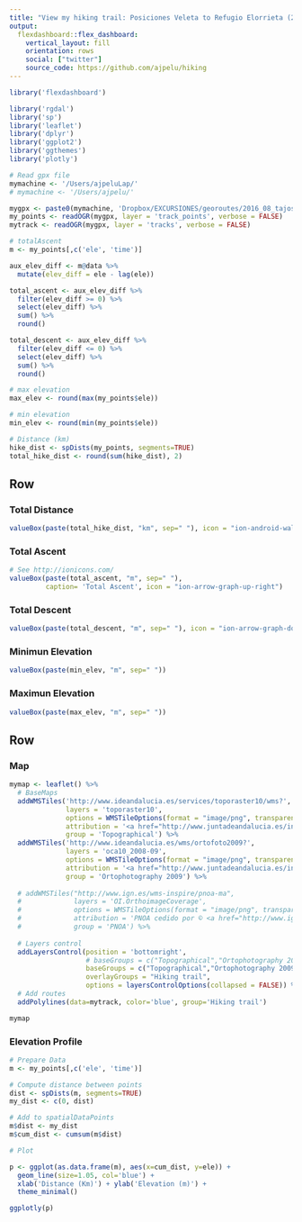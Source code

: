 ```yaml
---
title: "View my hiking trail: Posiciones Veleta to Refugio Elorrieta (2016-Aug)"
output: 
  flexdashboard::flex_dashboard:
    vertical_layout: fill
    orientation: rows
    social: ["twitter"]
    source_code: https://github.com/ajpelu/hiking
---
```


```r
library('flexdashboard')
```

```r
library('rgdal')
library('sp')
library('leaflet')
library('dplyr')
library('ggplot2')
library('ggthemes')
library('plotly')
```


```r
# Read gpx file 
mymachine <- '/Users/ajpeluLap/' 
# mymachine <- '/Users/ajpelu/' 

mygpx <- paste0(mymachine, 'Dropbox/EXCURSIONES/georoutes/2016_08_tajosVirgen_elorrieta.GPX')
my_points <- readOGR(mygpx, layer = 'track_points', verbose = FALSE)
mytrack <- readOGR(mygpx, layer = 'tracks', verbose = FALSE) 
```

```r
# totalAscent 
m <- my_points[,c('ele', 'time')]

aux_elev_diff <- m@data %>% 
  mutate(elev_diff = ele - lag(ele))

total_ascent <- aux_elev_diff %>% 
  filter(elev_diff >= 0) %>% 
  select(elev_diff) %>% 
  sum() %>% 
  round()

total_descent <- aux_elev_diff %>% 
  filter(elev_diff <= 0) %>% 
  select(elev_diff) %>% 
  sum() %>% 
  round()

# max elevation
max_elev <- round(max(my_points$ele))

# min elevation
min_elev <- round(min(my_points$ele))

# Distance (km)
hike_dist <- spDists(my_points, segments=TRUE)
total_hike_dist <- round(sum(hike_dist), 2)
```

Row
-----------------------------------------------------------------------
### Total Distance {.value-box}
```r
valueBox(paste(total_hike_dist, "km", sep=" "), icon = "ion-android-walk")
```

### Total Ascent {.value-box}

```r
# See http://ionicons.com/
valueBox(paste(total_ascent, "m", sep=" "), 
         caption= 'Total Ascent', icon = "ion-arrow-graph-up-right")
```

### Total Descent {.value-box}
```r
valueBox(paste(total_descent, "m", sep=" "), icon = "ion-arrow-graph-down-right")
```

### Minimun Elevation {.value-box}
```r
valueBox(paste(min_elev, "m", sep=" "))
```

### Maximun Elevation {.value-box}
```r
valueBox(paste(max_elev, "m", sep=" "))
```


Row {.tabset .tabset-fade}
-----------------------------------------------------------------------

### Map 

```r
mymap <- leaflet() %>% 
  # BaseMaps 
  addWMSTiles('http://www.ideandalucia.es/services/toporaster10/wms?',
              layers = 'toporaster10',
              options = WMSTileOptions(format = "image/png", transparent = FALSE),
              attribution = '<a href="http://www.juntadeandalucia.es/institutodeestadisticaycartografia" target="_blank">Instituto de Estadística y Cartografía de Andalucía</a>',
              group = 'Topographical') %>%
  addWMSTiles('http://www.ideandalucia.es/wms/ortofoto2009?',
              layers = 'oca10_2008-09',
              options = WMSTileOptions(format = "image/png", transparent = FALSE),
              attribution = '<a href="http://www.juntadeandalucia.es/institutodeestadisticaycartografia" target="_blank">Instituto de Estadística y Cartografía de Andalucía</a>',
              group = 'Ortophotography 2009') %>%
  
  # addWMSTiles("http://www.ign.es/wms-inspire/pnoa-ma",
  #             layers = 'OI.OrthoimageCoverage',
  #             options = WMSTileOptions(format = "image/png", transparent = FALSE),
  #             attribution = 'PNOA cedido por © <a href="http://www.ign.es/ign/main/index.do" target="_blank">Instituto Geográfico Nacional de España</a>',
  #             group = 'PNOA') %>%
  
  # Layers control
  addLayersControl(position = 'bottomright',
                   # baseGroups = c("Topographical","Ortophotography 2009","PNOA"),
                   baseGroups = c("Topographical","Ortophotography 2009"),
                   overlayGroups = "Hiking trail", 
                   options = layersControlOptions(collapsed = FALSE)) %>%
  # Add routes
  addPolylines(data=mytrack, color='blue', group='Hiking trail') 

mymap
```

### Elevation Profile

```r
# Prepare Data 
m <- my_points[,c('ele', 'time')]

# Compute distance between points 
dist <- spDists(m, segments=TRUE)
my_dist <- c(0, dist)

# Add to spatialDataPoints 
m$dist <- my_dist
m$cum_dist <- cumsum(m$dist)

# Plot 

p <- ggplot(as.data.frame(m), aes(x=cum_dist, y=ele)) + 
  geom_line(size=1.05, col='blue') + 
  xlab('Distance (Km)') + ylab('Elevation (m)') + 
  theme_minimal() 

ggplotly(p)
```


